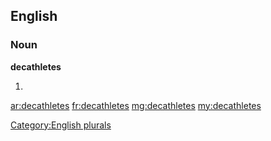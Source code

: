 ==English==

===Noun===
'''decathletes'''

# {{plural of|decathlete}}

[[Category:English plurals]]

[[ar:decathletes]]
[[fr:decathletes]]
[[mg:decathletes]]
[[my:decathletes]]